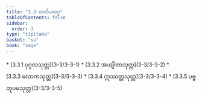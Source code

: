 ```yaml
---
title: "3.3 တတိယဝဂ္ဂ"
tableOfContents: false
sidebar:
  order: 3
type: "tipitaka"
basket: "su"
book: "saga"
---
```



<DynamicBreadcrumb />



<TableOfContents book="saga" section="3.3">
* [3.3.1 ပုဂ္ဂလသုတ္တ](3-3/3-3-1)
* [3.3.2 အယျိကာသုတ္တ](3-3/3-3-2)
* [3.3.3 လောကသုတ္တ](3-3/3-3-3)
* [3.3.4 ဣဿတ္တသုတ္တ](3-3/3-3-4)
* [3.3.5 ပဗ္ဗတူပမသုတ္တ](3-3/3-3-5)
</TableOfContents>